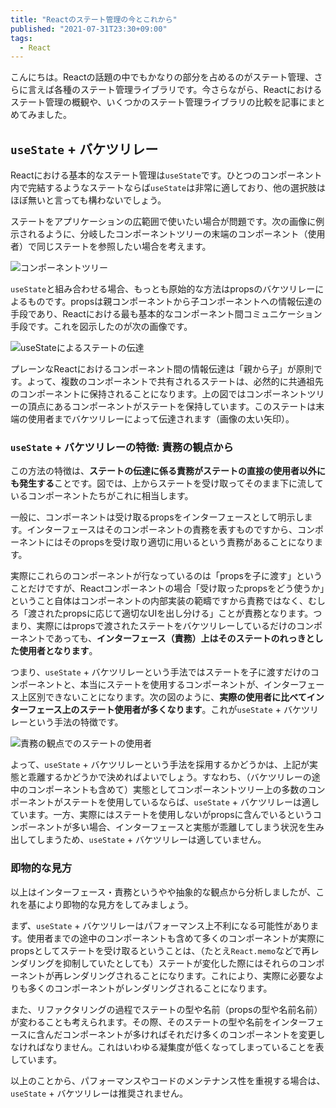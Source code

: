 ```yaml
---
title: "Reactのステート管理の今とこれから"
published: "2021-07-31T23:30+09:00"
tags:
  - React
---
```


こんにちは。Reactの話題の中でもかなりの部分を占めるのがステート管理、さらに言えば各種のステート管理ライブラリです。今さらながら、Reactにおけるステート管理の概観や、いくつかのステート管理ライブラリの比較を記事にまとめてみました。


## `useState` + バケツリレー

Reactにおける基本的なステート管理は`useState`です。ひとつのコンポーネント内で完結するようなステートならば`useState`は非常に適しており、他の選択肢はほぼ無いと言っても構わないでしょう。

ステートをアプリケーションの広範囲で使いたい場合が問題です。次の画像に例示されるように、分岐したコンポーネントツリーの末端のコンポーネント（使用者）で同じステートを参照したい場合を考えます。

![コンポーネントツリー](./images/sample-component-tree.png)

`useState`と組み合わせる場合、もっとも原始的な方法はpropsのバケツリレーによるものです。propsは親コンポーネントから子コンポーネントへの情報伝達の手段であり、Reactにおける最も基本的なコンポーネント間コミュニケーション手段です。これを図示したのが次の画像です。

![useStateによるステートの伝達](./images/useState.png)

プレーンなReactにおけるコンポーネント間の情報伝達は「親から子」が原則です。よって、複数のコンポーネントで共有されるステートは、必然的に共通祖先のコンポーネントに保持されることになります。上の図ではコンポーネントツリーの頂点にあるコンポーネントがステートを保持しています。このステートは末端の使用者までバケツリレーによって伝達されます（画像の太い矢印）。

### `useState` + バケツリレーの特徴: 責務の観点から

この方法の特徴は、**ステートの伝達に係る責務がステートの直接の使用者以外にも発生する**ことです。図では、上からステートを受け取ってそのまま下に流しているコンポーネントたちがこれに相当します。

一般に、コンポーネントは受け取るpropsをインターフェースとして明示します。インターフェースはそのコンポーネントの責務を表すものですから、コンポーネントにはそのpropsを受け取り適切に用いるという責務があることになります。

実際にこれらのコンポーネントが行なっているのは「propsを子に渡す」ということだけですが、Reactコンポーネントの場合「受け取ったpropsをどう使うか」ということ自体はコンポーネントの内部実装の範疇ですから責務ではなく、むしろ「渡されたpropsに応じて適切なUIを出し分ける」ことが責務となります。つまり、実際にはpropsで渡されたステートをバケツリレーしているだけのコンポーネントであっても、**インターフェース（責務）上はそのステートのれっきとした使用者となります**。

つまり、`useState` + バケツリレーという手法ではステートを子に渡すだけのコンポーネントと、本当にステートを使用するコンポーネントが、インターフェース上区別できないことになります。次の図のように、**実際の使用者に比べてインターフェース上のステート使用者が多くなります**。これが`useState` + バケツリレーという手法の特徴です。

![責務の観点でのステートの使用者](./images/useState2.png)

よって、`useState` + バケツリレーという手法を採用するかどうかは、上記が実態と乖離するかどうかで決めればよいでしょう。すなわち、（バケツリレーの途中のコンポーネントも含めて）実態としてコンポーネントツリー上の多数のコンポーネントがステートを使用しているならば、`useState` + バケツリレーは適しています。一方、実際にはステートを使用しないがpropsに含んでいるというコンポーネントが多い場合、インターフェースと実態が乖離してしまう状況を生み出してしまうため、`useState` + バケツリレーは適していません。

### 即物的な見方

以上はインターフェース・責務というやや抽象的な観点から分析しましたが、これを基により即物的な見方をしてみましょう。

まず、`useState` + バケツリレーはパフォーマンス上不利になる可能性があります。使用者までの途中のコンポーネントも含めて多くのコンポーネントが実際にpropsとしてステートを受け取るということは、（たとえ`React.memo`などで再レンダリングを抑制していたとしても）ステートが変化した際にはそれらのコンポーネントが再レンダリングされることになります。これにより、実際に必要なよりも多くのコンポーネントがレンダリングされることになります。

また、リファクタリングの過程でステートの型や名前（propsの型や名前名前）が変わることも考えられます。その際、そのステートの型や名前をインターフェースに含んだコンポーネントが多ければそれだけ多くのコンポーネントを変更しなければなりません。これはいわゆる凝集度が低くなってしまっていることを表しています。

以上のことから、パフォーマンスやコードのメンテナンス性を重視する場合は、`useState` + バケツリレーは推奨されません。